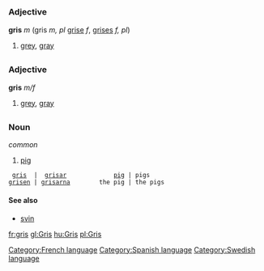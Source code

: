 =={{fr}}==
[[Category:French language]]
===Adjective===
'''gris''' ''m'' (gris ''m, pl'' [[grise]] ''f'', [[grises]] ''f, pl'')

# [[grey]], [[gray]]
=={{es}}==
[[Category:Spanish language]]
===Adjective===
'''gris''' ''m/f''

# [[grey]], [[gray]]
=={{sv}}==
[[Category:Swedish language]]
===Noun===
''common''

# [[pig]]

  [[gris]]  |  [[grisar]]             [[pig]] | pigs
 [[grisen]] | [[grisarna]]        the pig | the pigs


====See also====
*[[svin]]

[[fr:gris]]
[[gl:Gris]]
[[hu:Gris]]
[[pl:Gris]]